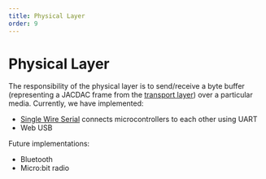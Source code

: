 ```yaml
---
title: Physical Layer
order: 9
---
```


# Physical Layer

The responsibility of the physical layer is to send/receive a byte buffer (representing a JACDAC frame from the [transport layer](../transport-layer)) over a particular media. Currently, we have implemented:

- [Single Wire Serial](./sws) connects microcontrollers to each other using UART
- Web USB

Future implementations:

- Bluetooth
- Micro:bit radio

